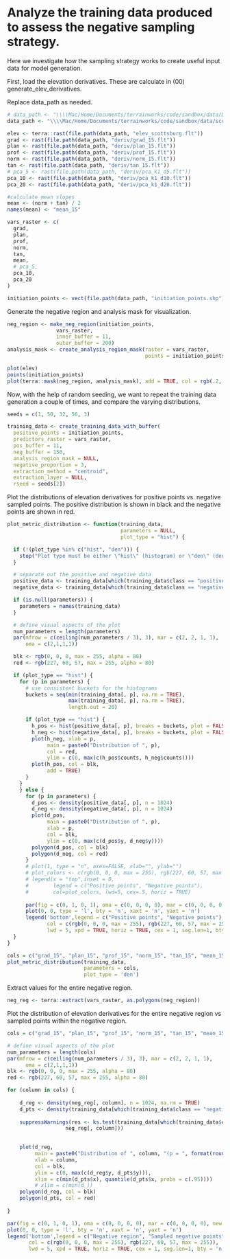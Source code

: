 # Analyze the training data produced to assess the negative sampling strategy. 

Here we investigate how the sampling strategy works to create useful input data for model generation. 

First, load the elevation derivatives. These are calculate in (00) generate_elev_derivatives. 

Replace data_path as needed.

```{r}
# data_path <- "\\\\Mac/Home/Documents/terrainworks/code/sandbox/data/DeanCr"
data_path <- "\\\\Mac/Home/Documents/terrainworks/code/sandbox/data/scottsburg"

elev <- terra::rast(file.path(data_path, "elev_scottsburg.flt"))
grad <- rast(file.path(data_path, "deriv/grad_15.flt"))
plan <- rast(file.path(data_path, "deriv/plan_15.flt"))
prof <- rast(file.path(data_path, "deriv/prof_15.flt"))
norm <- rast(file.path(data_path, "deriv/norm_15.flt"))
tan <- rast(file.path(data_path, "deriv/tan_15.flt"))
# pca_5 <- rast(file.path(data_path, "deriv/pca_k1_d5.flt"))
pca_10 <- rast(file.path(data_path, "deriv/pca_k1_d10.flt"))
pca_20 <- rast(file.path(data_path, "deriv/pca_k1_d20.flt"))

#calculate mean slopes
mean <- (norm + tan) / 2
names(mean) <- "mean_15"

vars_raster <- c(
  grad,
  plan,
  prof,
  norm, 
  tan, 
  mean,
  # pca_5, 
  pca_10,
  pca_20
)

initiation_points <- vect(file.path(data_path, "initiation_points.shp"))
```

Generate the negative region and analysis mask for visualization. 

```{r}
neg_region <- make_neg_region(initiation_points, 
                vars_raster, 
                inner_buffer = 11, 
                outer_buffer = 200)
analysis_mask <- create_analysis_region_mask(raster = vars_raster, 
                                             points = initiation_points)
```

```{r}
plot(elev)
points(initiation_points)
plot(terra::mask(neg_region, analysis_mask), add = TRUE, col = rgb(.2, .2, .2, alpha = .5))
```


Now, with the help of random seeding, we want to repeat the training data generation a couple of times, and compare the varying distributions. 

```{r}

seeds = c(1, 50, 32, 56, 3)

training_data <- create_training_data_with_buffer(
  positive_points = initiation_points,
  predictors_raster = vars_raster,
  pos_buffer = 11,
  neg_buffer = 150,
  analysis_region_mask = NULL,
  negative_proportion = 3,
  extraction_method = "centroid",
  extraction_layer = NULL,
  rseed = seeds[2])

```

Plot the distributions of elevation derivatives for positive points vs. negative
sampled points. The positive distribution is shown in black and the negative 
points are shown in red. 

```{r}
plot_metric_distribution <- function(training_data,
                                     parameters = NULL,
                                     plot_type = "hist") {

  if (!(plot_type %in% c("hist", "den"))) {
    stop("Plot type must be either \"hist\" (histogram) or \"den\" (density)")
  }

  # separate out the positive and negative data
  positive_data <- training_data[which(training_data$class == "positive"), ]
  negative_data <- training_data[which(training_data$class == "negative"), ]

  if (is.null(parameters)) {
    parameters = names(training_data)
  }

  # define visual aspects of the plot
  num_parameters = length(parameters)
  par(mfrow = c(ceiling(num_parameters / 3), 3), mar = c(2, 2, 1, 1),
      oma = c(2,1,1,1))

  blk <- rgb(0, 0, 0, max = 255, alpha = 80)
  red <- rgb(227, 60, 57, max = 255, alpha = 80)

  if (plot_type == "hist") {
    for (p in parameters) {
      # use consistent buckets for the histograms
      buckets = seq(min(training_data[, p], na.rm = TRUE),
                    max(training_data[, p], na.rm = TRUE),
                    length.out = 20)

      if (plot_type == "hist") {
        h_pos <- hist(positive_data[, p], breaks = buckets, plot = FALSE)
        h_neg <- hist(negative_data[, p], breaks = buckets, plot = FALSE)
        plot(h_neg, xlab = p,
             main = paste0("Distribution of ", p),
             col = red,
             ylim = c(0, max(c(h_pos$counts, h_neg$counts))))
        plot(h_pos, col = blk,
             add = TRUE)
      }
    }
    } else {
      for (p in parameters) {
        d_pos <- density(positive_data[, p], n = 1024)
        d_neg <- density(negative_data[, p], n = 1024)
        plot(d_pos,
             main = paste0("Distribution of ", p),
             xlab = p,
             col = blk,
             ylim = c(0, max(c(d_pos$y, d_neg$y))))
        polygon(d_pos, col = blk)
        polygon(d_neg, col = red)
      }
      # plot(1, type = "n", axes=FALSE, xlab="", ylab="")
      # plot_colors <- c(rgb(0, 0, 0, max = 255), rgb(227, 60, 57, max = 255))
      # legend(x = "top",inset = 0,
      #        legend = c("Positive points", "Negative points"), 
      #        col=plot_colors, lwd=5, cex=.5, horiz = TRUE)
      
      par(fig = c(0, 1, 0, 1), oma = c(0, 0, 0, 0), mar = c(0, 0, 0, 0), new = TRUE)
      plot(0, 0, type = 'l', bty = 'n', xaxt = 'n', yaxt = 'n')
      legend('bottom',legend = c("Positive points", "Negative points"), 
             col = c(rgb(0, 0, 0, max = 255), rgb(227, 60, 57, max = 255)), 
             lwd = 5, xpd = TRUE, horiz = TRUE, cex = 1, seg.len=1, bty = 'n')
  }
}

cols = c("grad_15", "plan_15", "prof_15", "norm_15", "tan_15", "mean_15", "pca_k1_d5", "pca_k1_d10", "pca_k1_d20")
plot_metric_distribution(training_data,
                         parameters = cols,
                         plot_type = 'den')

```

Extract values for the entire negative region. 

```{r}

neg_reg <- terra::extract(vars_raster, as.polygons(neg_region))

```

Plot the distribution of elevation derivatives for the entire negative region 
vs sampled points within the negative region. 

```{r}

cols = c("grad_15", "plan_15", "prof_15", "norm_15", "tan_15", "mean_15", "pca_k1_d10", "pca_k1_d20")

# define visual aspects of the plot
num_parameters = length(cols)
par(mfrow = c(ceiling(num_parameters / 3), 3), mar = c(2, 2, 1, 1),
      oma = c(2,1,1,1))
blk <- rgb(0, 0, 0, max = 255, alpha = 80)
red <- rgb(227, 60, 57, max = 255, alpha = 80)

for (column in cols) {
  
    d_reg <- density(neg_reg[, column], n = 1024, na.rm = TRUE)
    d_pts <- density(training_data[which(training_data$class == "negative"), column], n = 1024) 
    
    suppressWarnings(res <- ks.test(training_data[which(training_data$class == "negative"), column], 
                   neg_reg[, column]))

    
    plot(d_reg,
         main = paste0("Distribution of ", column, "(p = ", format(round(res$p.value, 3), nsmall = 3), ")"),
         xlab = column,
         col = blk,
         ylim = c(0, max(c(d_reg$y, d_pts$y))),
         xlim = c(min(d_pts$x), quantile(d_pts$x, probs = c(.95))))
         # xlim = c(min(d_))
    polygon(d_reg, col = blk)
    polygon(d_pts, col = red)
      
}

par(fig = c(0, 1, 0, 1), oma = c(0, 0, 0, 0), mar = c(0, 0, 0, 0), new = TRUE)
plot(0, 0, type = 'l', bty = 'n', xaxt = 'n', yaxt = 'n')
legend('bottom',legend = c("Negative region", "Sampled negative points"), 
       col = c(rgb(0, 0, 0, max = 255), rgb(227, 60, 57, max = 255)), 
       lwd = 5, xpd = TRUE, horiz = TRUE, cex = 1, seg.len=1, bty = 'n')

```


